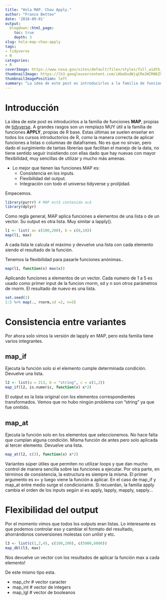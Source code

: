 ---
title: "Hola MAP. Chau Apply."
author: "Franco Betteo"
date: '2018-09-01'
output:
  blogdown::html_page:
    toc: true
    depth: 3
slug: hola-map-chau-apply
tags:
- tidyverse
- R
categories:
- R
coverImage: https://www.nasa.gov/sites/default/files/styles/full_width_feature/public/images/649694main_pia15417-43_full.jpg
thumbnailImage: https://lh3.googleusercontent.com/iAbeDudWjqCRe2WIRN6Z9UQFLtGfEXSCevQjT8p13BBYx5eXYw7ThHbsXL-gdE_VnUjZ5QjeLcN4mETILw=w191-h220
thumbnailImagePosition: left
summary: "La idea de este post es introducirlos a la familia de funciones **MAP**, propias de [tidyverse](https://www.tidyverse.org/)."
---

# Introducción

La idea de este post es introducirlos a la familia de funciones **MAP**, propias de [tidyverse](https://www.tidyverse.org/).
A grandes rasgos son un remplazo MUY útil a la familia de funciones **APPLY**, propias de R base. Estas últimas se suelen enseñar en todos los cursos introductorios de R, como la manera correcta de aplicar funciones a listas o columnas de dataframes. 
No es que no sirvan, pero dado el surgimiento de tantas librerías que facilitan el manejo de la data, no tiene sentido seguir insistiendo con ellas dado que hay nuevas con mayor flexibilidad, muy sencillas de utilizar y mucho más amenas.

* Lo mejor que tienen las funciones MAP es:
    + Consistencia en los inputs.
    + Flexibilidad del output.
    + Integración con todo el universo tidyverse y prolijidad.

Empecemos.

```{r message=FALSE}
library(purrr) # MAP está contenida acá
library(dplyr)
```

Como regla general, MAP aplica funciones a elementos de una lista o de un vector.
Su output es otra lista. Muy similar a lapply().

```{r}
l1 <- list( a= c(100,200), b = c(8,10))
map(l1, max)
```
A cada lista le calcula el máximo y devuelve una lista con cada elemento siendo el resultado de la función.


Tenemos la flexibilidad para pasarle funciones anónimas..

```{r}
map(l1, function(x) max(x))
```

Aplicando funciones a elementos de un vector.
Cada numero de 1 a 5 es usado como primer input de la funcion *rnorm*, sd y n son otros parámetros de rnorm.
El resultado de nuevo es una lista.
```{r}
set.seed(1)
1:5 %>% map(., rnorm,sd =2, n=5)
```

  
# Consistencia entre variantes

Por ahora solo vimos la versión de lapply en MAP, pero esta familia tiene varios integrantes.

## map_if

Ejecuta la función solo si el elemento cumple determinada condición.
Devuelve una lista.

```{r}
l2 <- list(a = 213, b = "string", c = c(1,2))
map_if(l2, is.numeric, function(x) x*2)
```
El output es la lista original con los elementos correspondientes transformados. Vemos que no hubo ningún problema con
"string" ya que fue omitido.


## map_at

Ejecuta la función solo en los elementos que seleccionemos. No hace falta que cumplan alguna condición.
Misma función de antes pero solo aplicada al tercer elemento. Devuelve una lista.

```{r}
map_at(l2, c(3), function(x) x*2)
```

Variantes súper útiles que permiten no utilizar loops y que dan mucho control de manera sencilla sobre las funciones a ejecutar. Por otra parte, en términos de consistencia, la estructura es siempre la misma. El primer argumento es x= y luego viene la función a aplicar. En el caso de map_if y map_at entre medio surge el condicionante.
Si recuerdan, la familia apply cambia el orden de los inputs según si es apply, lapply, mapply, sapply...

# Flexibilidad del output

Por el momento vimos que todos los outputs eran listas. Lo interesante es que podemos controlar eso y cambiar el formato del resultado, ahorrándonos conversiones molestas con *unlist* y etc.

```{r}
l3 <- list(c(1,2,4), c(100,200), c(5000,6000))
map_dbl(l3, max)
```

Nos devuelve un vector con los resultados de aplicar la función max a cada elemento!

De este mismo tipo esta.

* map_chr # vector caracter
* map_int # vector de integers
* map_lgl # vector de booleanos






